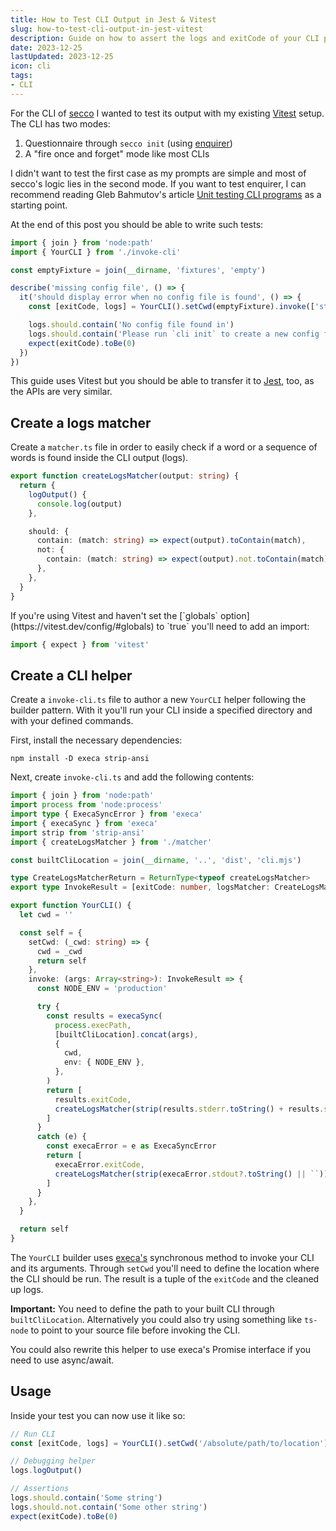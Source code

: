 ```yaml
---
title: How to Test CLI Output in Jest & Vitest
slug: how-to-test-cli-output-in-jest-vitest
description: Guide on how to assert the logs and exitCode of your CLI program when using Jest & Vitest
date: 2023-12-25
lastUpdated: 2023-12-25
icon: cli
tags:
- CLI
---
```


For the CLI of [secco](https://secco.lekoarts.de/) I wanted to test its output with my existing [Vitest](https://vitest.dev/) setup. The CLI has two modes:

1. Questionnaire through `secco init` (using [enquirer](https://github.com/enquirer/enquirer))
1. A "fire once and forget" mode like most CLIs

I didn't want to test the first case as my prompts are simple and most of secco's logic lies in the second mode. If you want to test enquirer, I can recommend reading Gleb Bahmutov's article [Unit testing CLI programs](https://glebbahmutov.com/blog/unit-testing-cli-programs/) as a starting point.

At the end of this post you should be able to write such tests:

```ts {{ title: 'tests/config.test.ts', highlight: [8] }}
import { join } from 'node:path'
import { YourCLI } from './invoke-cli'

const emptyFixture = join(__dirname, 'fixtures', 'empty')

describe('missing config file', () => {
  it('should display error when no config file is found', () => {
    const [exitCode, logs] = YourCLI().setCwd(emptyFixture).invoke(['start', '--verbose'])

    logs.should.contain('No config file found in')
    logs.should.contain('Please run `cli init` to create a new config file.')
    expect(exitCode).toBe(0)
  })
})
```

This guide uses Vitest but you should be able to transfer it to [Jest](https://jestjs.io/), too, as the APIs are very similar.

## Create a logs matcher

Create a `matcher.ts` file in order to easily check if a word or a sequence of words is found inside the CLI output (logs).

```ts {{ title: 'tests/matcher.ts' }}
export function createLogsMatcher(output: string) {
  return {
    logOutput() {
      console.log(output)
    },

    should: {
      contain: (match: string) => expect(output).toContain(match),
      not: {
        contain: (match: string) => expect(output).not.toContain(match),
      },
    },
  }
}
```

<Alert status="note" title="Note">
  If you're using Vitest and haven't set the [`globals` option](https://vitest.dev/config/#globals) to `true` you'll need to add an import:

  ```ts
  import { expect } from 'vitest'
  ```
</Alert>

## Create a CLI helper

Create a `invoke-cli.ts` file to author a new `YourCLI` helper following the builder pattern. With it you'll run your CLI inside a specified directory and with your defined commands.

First, install the necessary dependencies:

```shell
npm install -D execa strip-ansi
```

Next, create `invoke-cli.ts` and add the following contents:

```ts {{ title: 'tests/invoke-cli.ts' }}
import { join } from 'node:path'
import process from 'node:process'
import type { ExecaSyncError } from 'execa'
import { execaSync } from 'execa'
import strip from 'strip-ansi'
import { createLogsMatcher } from './matcher'

const builtCliLocation = join(__dirname, '..', 'dist', 'cli.mjs')

type CreateLogsMatcherReturn = ReturnType<typeof createLogsMatcher>
export type InvokeResult = [exitCode: number, logsMatcher: CreateLogsMatcherReturn]

export function YourCLI() {
  let cwd = ''

  const self = {
    setCwd: (_cwd: string) => {
      cwd = _cwd
      return self
    },
    invoke: (args: Array<string>): InvokeResult => {
      const NODE_ENV = 'production'

      try {
        const results = execaSync(
          process.execPath,
          [builtCliLocation].concat(args),
          {
            cwd,
            env: { NODE_ENV },
          },
        )
        return [
          results.exitCode,
          createLogsMatcher(strip(results.stderr.toString() + results.stdout.toString())),
        ]
      }
      catch (e) {
        const execaError = e as ExecaSyncError
        return [
          execaError.exitCode,
          createLogsMatcher(strip(execaError.stdout?.toString() || ``)),
        ]
      }
    },
  }

  return self
}
```

The `YourCLI` builder uses [execa's](https://github.com/sindresorhus/execa) synchronous method to invoke your CLI and its arguments. Through `setCwd` you'll need to define the location where the CLI should be run. The result is a tuple of the `exitCode` and the cleaned up logs.

**Important:** You need to define the path to your built CLI through `builtCliLocation`. Alternatively you could also try using something like `ts-node` to point to your source file before invoking the CLI.

You could also rewrite this helper to use execa's Promise interface if you need to use async/await.

## Usage

Inside your test you can now use it like so:

```ts
// Run CLI
const [exitCode, logs] = YourCLI().setCwd('/absolute/path/to/location').invoke(['command', '--flag'])

// Debugging helper
logs.logOutput()

// Assertions
logs.should.contain('Some string')
logs.should.not.contain('Some other string')
expect(exitCode).toBe(0)
```
